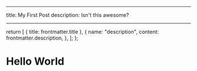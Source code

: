 
---

title: My First Post
description: Isn't this awesome?

---

  return [
    { title: frontmatter.title },
    {
      name: "description",
      content: frontmatter.description,
    },
  ];
};

# Hello World
